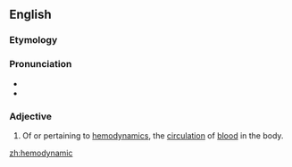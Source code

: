 ==English==

===Etymology===

{{prefix|hemo|dynamic}}

===Pronunciation===

* {{IPA|himoʊdaɪˈnæmɪk}}
* {{rhymes|æmɪk}}

===Adjective===
{{en-adj|-}}

# {{context|medicine|lang=en}} Of or pertaining to [[hemodynamics]], the [[circulation]] of [[blood]] in the body.

[[zh:hemodynamic]]